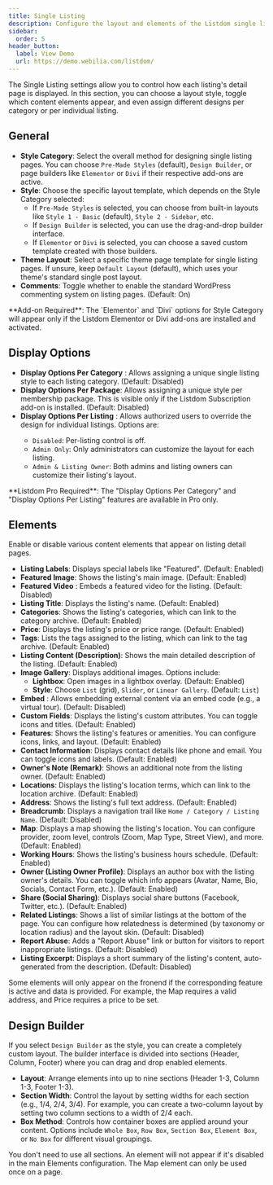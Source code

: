 ```yaml
---
title: Single Listing
description: Configure the layout and elements of the Listdom single listing page, including style selection, custom design builder options, and per-category or per-listing display settings.
sidebar:
  order: 5
header_button:
  label: View Demo
  url: https://demo.webilia.com/listdom/
---
```


The Single Listing settings allow you to control how each listing's detail page is displayed. In this section, you can choose a layout style, toggle which content elements appear, and even assign different designs per category or per individual listing.

## General

- **Style Category**: Select the overall method for designing single listing pages. You can choose `Pre-Made Styles` (default), `Design Builder`, or page builders like `Elementor` or `Divi` if their respective add-ons are active.
- **Style**: Choose the specific layout template, which depends on the Style Category selected:
    - If `Pre-Made Styles` is selected, you can choose from built-in layouts like `Style 1 - Basic` (default), `Style 2 - Sidebar`, etc.
    - If `Design Builder` is selected, you can use the drag-and-drop builder interface.
    - If `Elementor` or `Divi` is selected, you can choose a saved custom template created with those builders.
- **Theme Layout**: Select a specific theme page template for single listing pages. If unsure, keep `Default Layout` (default), which uses your theme's standard single post layout.
- **Comments**: Toggle whether to enable the standard WordPress commenting system on listing pages. (Default: On)

<Aside type="note">
**Add-on Required**: The `Elementor` and `Divi` options for Style Category will appear only if the Listdom Elementor or Divi add-ons are installed and activated.
</Aside>

## Display Options

- **Display Options Per Category** <Badge text="Pro" />: Allows assigning a unique single listing style to each listing category. (Default: Disabled)
- **Display Options Per Package**: Allows assigning a unique style per membership package. This is visible only if the Listdom Subscription add-on is installed. (Default: Disabled)
- **Display Options Per Listing** <Badge text="Pro" />: Allows authorized users to override the design for individual listings. Options are:
    - `Disabled`: Per-listing control is off.
    - `Admin Only`: Only administrators can customize the layout for each listing.
    - `Admin & Listing Owner`: Both admins and listing owners can customize their listing's layout.

<Aside type="note">
**Listdom Pro Required**: The "Display Options Per Category" and "Display Options Per Listing" features are available in Pro only.
</Aside>

## Elements

Enable or disable various content elements that appear on listing detail pages.

- **Listing Labels**: Displays special labels like "Featured". (Default: Enabled)
- **Featured Image**: Shows the listing's main image. (Default: Enabled)
- **Featured Video** <Badge text="Pro" />: Embeds a featured video for the listing. (Default: Disabled)
- **Listing Title**: Displays the listing's name. (Default: Enabled)
- **Categories**: Shows the listing's categories, which can link to the category archive. (Default: Enabled)
- **Price**: Displays the listing's price or price range. (Default: Enabled)
- **Tags**: Lists the tags assigned to the listing, which can link to the tag archive. (Default: Enabled)
- **Listing Content (Description)**: Shows the main detailed description of the listing. (Default: Enabled)
- **Image Gallery**: Displays additional images. Options include:
    - **Lightbox**: Open images in a lightbox overlay. (Default: Enabled)
    - **Style**: Choose `List` (grid), `Slider`, or `Linear Gallery`. (Default: `List`)
- **Embed** <Badge text="Pro" />: Allows embedding external content via an embed code (e.g., a virtual tour). (Default: Disabled)
- **Custom Fields**: Displays the listing's custom attributes. You can toggle icons and titles. (Default: Enabled)
- **Features**: Shows the listing's features or amenities. You can configure icons, links, and layout. (Default: Enabled)
- **Contact Information**: Displays contact details like phone and email. You can toggle icons and labels. (Default: Enabled)
- **Owner's Note (Remark)**: Shows an additional note from the listing owner. (Default: Enabled)
- **Locations**: Displays the listing's location terms, which can link to the location archive. (Default: Enabled)
- **Address**: Shows the listing's full text address. (Default: Enabled)
- **Breadcrumb**: Displays a navigation trail like `Home / Category / Listing Name`. (Default: Disabled)
- **Map**: Displays a map showing the listing's location. You can configure provider, zoom level, controls (Zoom, Map Type, Street View), and more. (Default: Enabled)
- **Working Hours**: Shows the listing's business hours schedule. (Default: Enabled)
- **Owner (Listing Owner Profile)**: Displays an author box with the listing owner's details. You can toggle which info appears (Avatar, Name, Bio, Socials, Contact Form, etc.). (Default: Enabled)
- **Share (Social Sharing)**: Displays social share buttons (Facebook, Twitter, etc.). (Default: Enabled)
- **Related Listings**: Shows a list of similar listings at the bottom of the page. You can configure how relatedness is determined (by taxonomy or location radius) and the layout skin. (Default: Disabled)
- **Report Abuse**: Adds a "Report Abuse" link or button for visitors to report inappropriate listings. (Default: Disabled)
- **Listing Excerpt**: Displays a short summary of the listing's content, auto-generated from the description. (Default: Disabled)

<Aside type="note">
Some elements will only appear on the fronend if the corresponding feature is active and data is provided. For example, the Map requires a valid address, and Price requires a price to be set.
</Aside>

## Design Builder

If you select `Design Builder` as the style, you can create a completely custom layout. The builder interface is divided into sections (Header, Column, Footer) where you can drag and drop enabled elements.

- **Layout**: Arrange elements into up to nine sections (Header 1-3, Column 1-3, Footer 1-3).
- **Section Width**: Control the layout by setting widths for each section (e.g., $1/4$, $2/4$, $3/4$). For example, you can create a two-column layout by setting two column sections to a width of $2/4$ each.
- **Box Method**: Controls how container boxes are applied around your content. Options include `Whole Box`, `Row Box`, `Section Box`, `Element Box`, or `No Box` for different visual groupings.

<Aside type="tip">
You don't need to use all sections. An element will not appear if it's disabled in the main Elements configuration. The Map element can only be used once on a page.
</Aside>
